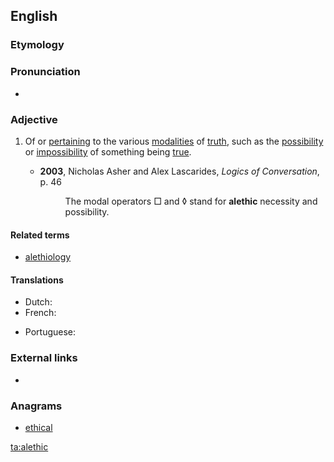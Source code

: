 ==English==
{{wikipedia|alethic mood}}

===Etymology===
{{etyl|grc|en}} {{term|ἀλήθεια|tr=alētheia||truth|lang=grc}}

===Pronunciation===
* {{IPA|/əˈliːθɪk/|/əˈlɛθɪk/|lang=en}}

===Adjective===
{{en-adj}}

# {{context|logic|lang=en}} Of or [[pertain]]ing to the various [[modality|modalities]] of [[truth]], such as the [[possibility]] or [[impossibility]] of something being [[true]].
#* '''2003''', Nicholas Asher and Alex Lascarides, ''Logics of Conversation'', p. 46
#*: The modal operators □ and ◊ stand for '''alethic''' necessity and possibility.

====Related terms====
* [[alethiology]]

====Translations====
{{trans-top|logic: pertaining to the modalities of truth}}
* Dutch: {{t|nl|alethisch}}
* French: {{t+|fr|aléthique|m|f}}
{{trans-mid}}
* Portuguese: {{t|pt|alético}}
{{trans-bottom}}

===External links===
<!-- Webster 1913 and Century 1911 do not have "alethic"; Century 1911 has "alethiology" -->
* {{R:OneLook}}

===Anagrams===
* [[ethical#English|ethical]]

[[ta:alethic]]